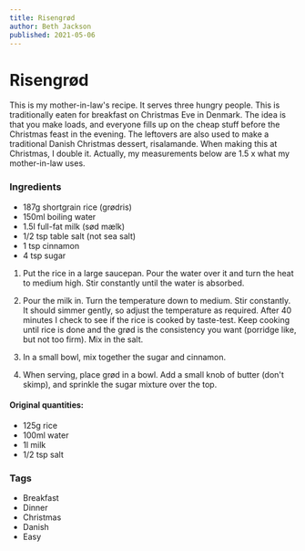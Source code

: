 ```yaml
---
title: Risengrød
author: Beth Jackson
published: 2021-05-06
---
```


# Risengrød

This is my mother-in-law's recipe. It serves three hungry people. This is traditionally eaten for breakfast on Christmas Eve in Denmark. The idea is that you make loads, and everyone fills up on the cheap stuff before the Christmas feast in the evening. The leftovers are also used to make a traditional Danish Christmas dessert, risalamande. When making this at Christmas, I double it. Actually, my measurements below are 1.5 x what my mother-in-law uses.

### Ingredients

- 187g shortgrain rice (grødris)
- 150ml boiling water
- 1.5l full-fat milk (sød mælk)
- 1/2 tsp table salt (not sea salt)
- 1 tsp cinnamon
- 4 tsp sugar

1. Put the rice in a large saucepan. Pour the water over it and turn the heat to medium high. Stir constantly until the water is absorbed.

2. Pour the milk in. Turn the temperature down to medium. Stir constantly. It should simmer gently, so adjust the temperature as required. After 40 minutes I check to see if the rice is cooked by taste-test. Keep cooking until rice is done and the grød is the consistency you want (porridge like, but not too firm). Mix in the salt.

3. In a small bowl, mix together the sugar and cinnamon.

4. When serving, place grød in a bowl. Add a small knob of butter (don't skimp), and sprinkle the sugar mixture over the top.

#### Original quantities:

- 125g rice
- 100ml water
- 1l milk
- 1/2 tsp salt

### Tags

- Breakfast
- Dinner
- Christmas
- Danish
- Easy
